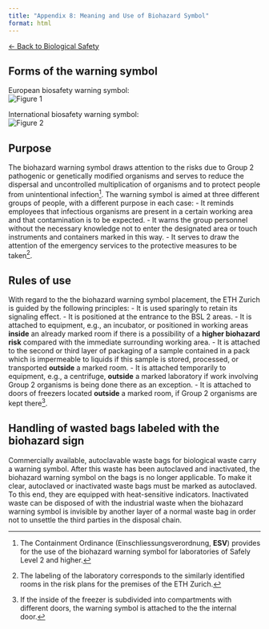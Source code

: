 ```yaml
---
title: "Appendix 8: Meaning and Use of Biohazard Symbol"
format: html
---
```


[← Back to Biological Safety](../biological-safety.qmd)


## Forms of the warning symbol

European biosafety warning symbol:  
![Figure 1](../media/EU_biosafety.png)

International biosafety warning symbol:  
![Figure 2](../media/international_biosafety.png)

## Purpose

The biohazard warning symbol draws attention to the risks due to Group 2 pathogenic or genetically modified organisms and serves to reduce the dispersal and uncontrolled multiplication of organisms and to protect people from unintentional infection[^1]. The warning symbol is aimed at three different groups of people, with a different purpose in each case:
- It reminds employees that infectious organisms are present in a certain working area and that contamination is to be expected.
- It warns the group personnel without the necessary knowledge not to enter the designated area or touch instruments and containers marked in this way.
- It serves to draw the attention of the emergency services to the protective measures to be taken[^2].

## Rules of use

With regard to the the biohazard warning symbol placement, the ETH Zurich is guided by the following principles:
- It is used sparingly to retain its signaling effect.
- It is positioned at the entrance to the BSL 2 areas.
- It is attached to equipment, e.g., an incubator, or positioned in working areas **inside** an already marked room if there is a possibility of a **higher biohazard risk** compared with the immediate surrounding working area.
- It is attached to the second or third layer of packaging of a sample contained in a pack which is impermeable to liquids if this sample is stored, processed, or transported **outside** a marked room.
- It is attached temporarily to equipment, e.g., a centrifuge, **outside** a marked laboratory if work involving Group 2 organisms is being done there as an exception.
- It is attached to doors of freezers located **outside** a marked room, if Group 2 organisms are kept there[^3].

## Handling of wasted bags labeled with the biohazard sign

Commercially available, autoclavable waste bags for biological waste carry a warning symbol. After this waste has been autoclaved and inactivated, the biohazard warning symbol on the bags is no longer applicable. To make it clear, autoclaved or inactivated waste bags must be marked as autoclaved. To this end, they are equipped with heat-sensitive indicators. Inactivated waste can be disposed of with the industrial waste when the biohazard warning symbol is invisible by another layer of a normal waste bag in order not to unsettle the third parties in the disposal chain.


[^1]: The Containment Ordinance (Einschliessungsverordnung, **ESV**) provides for the use of the biohazard warning symbol for laboratories of Safely Level 2 and higher. 
[^2]: The labeling of the laboratory corresponds to the similarly identified rooms in the risk plans for the premises of the ETH Zurich.
[^3]: If the inside of the freezer is subdivided into compartments with different doors, the warning symbol is attached to the the internal door.
